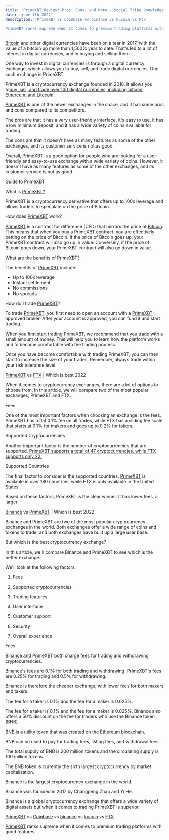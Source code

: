 ```yaml
---
title: 'PrimeXBT Review: Pros, Cons, and More - Social Tribe knowledge base'
date: 'june 7th 2022'
description: 'PrimeXBT vs Coinbase vs binance vs kucoin vs Ftx

PrimeXBT ranks supreme when it comes to premium trading platforms with good features.'
---
```


[Bitcoin](https://cutt.ly/vJPSceu) and other digital currencies have been on a tear in 2017, with the value of a bitcoin up more than 1,500% year to date. That's led to a lot of interest in digital currencies, and in buying and selling them.

One way to invest in digital currencies is through a digital currency exchange, which allows you to buy, sell, and trade digital currencies. One such exchange is PrimeXBT.

PrimeXBT is a cryptocurrency exchange founded in 2018. It allows you to[buy, sell, and trade over 100 digital currencies, including bitcoin, Ethereum, and Litecoin](https://cutt.ly/vJPSceu).

[PrimeXBT](https://cutt.ly/vJPSceu) is one of the newer exchanges in the space, and it has some pros and cons compared to its competitors.

The pros are that it has a very user-friendly interface, it's easy to use, it has a low minimum deposit, and it has a wide variety of coins available for trading.

The cons are that it doesn't have as many features as some of the other exchanges, and its customer service is not as good.

Overall, PrimeXBT is a good option for people who are looking for a user-friendly and easy-to-use exchange with a wide variety of coins. However, it doesn't have as many features as some of the other exchanges, and its customer service is not as good.

Guide to [PrimeXBT](https://cutt.ly/vJPSceu)

What is [PrimeXBT?](https://cutt.ly/vJPSceu)

PrimeXBT is a cryptocurrency derivative that offers up to 100x leverage and allows traders to speculate on the price of Bitcoin.

How does [PrimeXBT](https://cutt.ly/vJPSceu) work?

[PrimeXBT](https://cutt.ly/vJPSceu) is a contract for difference (CFD) that mirrors the price of [Bitcoin](https://cutt.ly/vJPSceu). This means that when you buy a PrimeXBT contract, you are effectively betting on the price of Bitcoin. If the price of Bitcoin goes up, your PrimeXBT contract will also go up in value. Conversely, if the price of Bitcoin goes down, your PrimeXBT contract will also go down in value.

What are the benefits of PrimeXBT?

The benefits of [PrimeXBT](https://cutt.ly/vJPSceu) include:

- Up to 100x leverage
- Instant settlement
- No commissions
- No spreads

How do I trade [PrimeXBT](https://cutt.ly/vJPSceu)?

To trade [PrimeXBT](https://cutt.ly/vJPSceu), you first need to open an account with a [PrimeXBT](https://cutt.ly/vJPSceu)
approved broker. After your account is approved, you can fund it and start trading.

When you first start trading PrimeXBT, we recommend that you trade with a small amount of money. This will help you to learn how the platform works and to become comfortable with the trading process.

Once you have become comfortable with trading PrimeXBT, you can then start to increase the size of your trades. Remember, always trade within your risk tolerance level.

[PrimeXBT](https://cutt.ly/vJPSceu) vs [FTX](https://cutt.ly/vJPSceu) | Which is best 2022

When it comes to cryptocurrency exchanges, there are a lot of options to choose from. In this article, we will compare two of the most popular exchanges, PrimeXBT and FTX.

Fees

One of the most important factors when choosing an exchange is the fees. PrimeXBT has a flat 0.1% fee on all trades, while FTX has a sliding fee scale that starts at 0.1% for makers and goes up to 0.2% for takers.

Supported Cryptocurrencies

Another important factor is the number of cryptocurrencies that are supported. [PrimeXBT supports a total of 47 cryptocurrencies, while FTX supports only 22.](https://cutt.ly/vJPSceu)

Supported Countries

The final factor to consider is the supported countries. [PrimeXBT](https://cutt.ly/vJPSceu) is available in over 180 countries, while FTX is only available in the United States.

Based on these factors, PrimeXBT is the clear winner. It has lower fees, a larger

[Binance](https://cutt.ly/vJPSceu) vs [PrimeXBT](https://cutt.ly/vJPSceu) | Which is best 2022

Binance and PrimeXBT are two of the most popular cryptocurrency exchanges in the world. Both exchanges offer a wide range of coins and tokens to trade, and both exchanges have built up a large user base.

But which is the best cryptocurrency exchange?

In this article, we'll compare Binance and PrimeXBT to see which is the better exchange.

We'll look at the following factors:

1. Fees

2. Supported cryptocurrencies

3. Trading features

4. User interface

5. Customer support

6. Security

7. Overall experience

Fees

[Binance](https://cutt.ly/vJPSceu) and [PrimeXBT](https://cutt.ly/vJPSceu) both charge fees for trading and withdrawing cryptocurrencies.

Binance's fees are 0.1% for both trading and withdrawing. PrimeXBT's fees are 0.25% for trading and 0.5% for withdrawing.

Binance is therefore the cheaper exchange, with lower fees for both makers and takers.

The fee for a taker is 0.1% and the fee for a maker is 0.025%.

The fee for a taker is 0.1% and the fee for a maker is 0.025%. Binance also offers a 50% discount on the fee for traders who use the Binance token (BNB).

BNB is a utility token that was created on the Ethereum blockchain.

BNB can be used to pay for trading fees, listing fees, and withdrawal fees.

The total supply of BNB is 200 million tokens and the circulating supply is 100 million tokens.

The BNB token is currently the sixth largest cryptocurrency by market capitalization.

Binance is the largest cryptocurrency exchange in the world.

Binance was founded in 2017 by Changpeng Zhao and Yi He.

Binance is a global cryptocurrency exchange that offers a wide variety of digital assets but when it comes to trading PrimeXBT is superior.

[PrimeXBT](https://cutt.ly/vJPSceu) vs [Coinbase](https://cutt.ly/vJPSceu) vs [binance](https://cutt.ly/vJPSceu) vs [kucoin](https://cutt.ly/vJPSceu) vs [FTX](https://cutt.ly/vJPSceu)

[PrimeXBT](https://cutt.ly/vJPSceu) ranks supreme when it comes to premium trading platforms with good features.